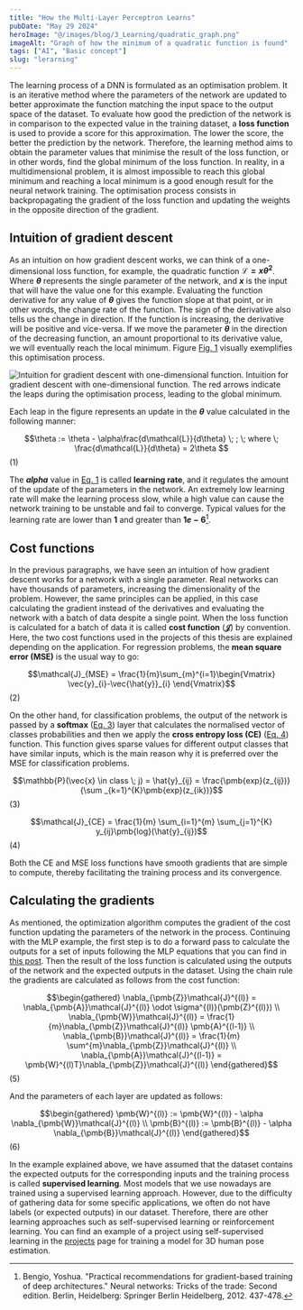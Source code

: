 ```yaml
---
title: "How the Multi-Layer Perceptron Learns"
pubDate: "May 29 2024"
heroImage: "@/images/blog/3_Learning/quadratic_graph.png"
imageAlt: "Graph of how the minimum of a quadratic function is found"
tags: ["AI", "Basic concept"]
slug: "lerarning"
---
```



The learning process of a DNN is formulated as an optimisation problem.
It is an iterative method where the parameters of the network are updated to better approximate the function matching the input space to the output space of the dataset.
To evaluate how good the prediction of the network is in comparison to the expected value in the training dataset, a **loss function** is used to provide a score for this approximation.
The lower the score, the better the prediction by the network.
Therefore, the learning method aims to obtain the parameter values that minimise the result of the loss function, or in other words, find the global minimum of the loss function.
In reality, in a multidimensional problem, it is almost impossible to reach this global minimum and reaching a local minimum is a good enough result for the neural network training.
The optimisation process consists in backpropagating the gradient of the loss function and updating the weights in the opposite direction of the gradient.

## Intuition of gradient descent

As an intuition on how gradient descent works, we can think of a one-dimensional loss function, for example, the quadratic function **$\mathcal{L} = x\theta^{2}$**.
Where **$\theta$** represents the single parameter of the network, and **$x$** is the input that will have the value one for this example.
Evaluating the function derivative for any value of **$\theta$** gives the function slope at that point, or in other words, the change rate of the function.
The sign of the derivative also tells us the change in direction.
If the function is increasing, the derivative will be positive and vice-versa.
If we move the parameter **$\theta$** in the direction of the decreasing function, an amount proportional to its derivative value, we will eventually reach the local minimum.
Figure [Fig. 1](#fig-1) visually exemplifies this optimisation process.


<Image src={activationFunctions} alt="Intuition for gradient descent with one-dimensional function." />
<Caption number="1"> Intuition for gradient descent with one-dimensional function. The red arrows indicate the leaps during the optimisation process, leading to the global minimum. </Caption>

Each leap in the figure represents an update in the **$\theta$** value calculated in the following manner:


$$\theta := \theta - \alpha\frac{d\mathcal{L}}{d\theta} \; ; \; where \; \frac{d\mathcal{L}}{d\theta} = 2\theta $$ <span id="eq-1">(1)</span>


The **$alpha$** value in [Eq. 1](#eq-1) is called **learning rate**, and it regulates the amount of the update of the parameters in the network.
An extremely low learning rate will make the learning process slow, while a high value can cause the network training to be unstable and fail to converge.
Typical values for the learning rate are lower than **$1$** and greater than **$1e-6$**[^1].

## Cost functions

In the previous paragraphs, we have seen an intuition of how gradient descent works for a network with a single parameter. 
Real networks can have thousands of parameters, increasing the dimensionality of the problem.
However, the same principles can be applied, in this case calculating the gradient instead of the derivatives and evaluating the network with a batch of data despite a single point.
When the loss function is calculated for a batch of data it is called **cost function** (**$\mathcal{J}$**) by convention. 
Here, the two cost functions used in the projects of this thesis are explained depending on the application.
For regression problems, the **mean square error (MSE)** is the usual way to go:


$$\mathcal{J}_{MSE} = \frac{1}{m}\sum_{m}^{i=1}\begin{Vmatrix} \vec{y}_{i}-\vec{\hat{y}}_{i} \end{Vmatrix}$$ <span id="eq-2">(2)</span>


On the other hand, for classification problems, the output of the network is passed by a **softmax** ([Eq. 3](#eq-3)) layer that calculates the normalised vector of classes probabilities and then we apply the **cross entropy loss (CE)** ([Eq. 4](#eq-4)) function.
This function gives sparse values for different output classes that have similar inputs, which is the main reason why it is preferred over the MSE for classification problems.


$$\mathbb{P}(\vec{x} \in class \; j) = \hat{y}_{ij} = \frac{\pmb{exp}(z_{ij})}{\sum _{k=1}^{K}\pmb{exp}(z_{ik})}$$ <span id="eq-3">(3)</span>


$$\mathcal{J}_{CE} = \frac{1}{m} \sum_{i=1}^{m} \sum_{j=1}^{K} y_{ij}\pmb{log}(\hat{y}_{ij})$$ <span id="eq-4">(4)</span>

Both the CE and MSE loss functions have smooth gradients that are simple to compute, thereby facilitating the training process and its convergence.


## Calculating the gradients

As mentioned, the optimization algorithm computes the gradient of the cost function updating the parameters of the network in the process.
Continuing with the MLP example, the first step is to do a forward pass to calculate the outputs for a set of inputs following the MLP equations that you can find in [this post](/blog/mlp). 
Then the result of the loss function is calculated using the outputs of the network and the expected outputs in the dataset.
Using the chain rule the gradients are calculated as follows from the cost function:



$$\begin{gathered} \nabla_{\pmb{Z}}\mathcal{J}^{(l)} = \nabla_{\pmb{A}}\mathcal{J}^{(l)} \odot \sigma^{(l)}(\pmb{Z}^{(l)}) \\ \nabla_{\pmb{W}}\mathcal{J}^{(l)} = \frac{1}{m}\nabla_{\pmb{Z}}\mathcal{J}^{(l)} \pmb{A}^{(l-1)} \\ \nabla_{\pmb{B}}\mathcal{J}^{(l)} = \frac{1}{m} \sum^{m}\nabla_{\pmb{Z}}\mathcal{J}^{(l)}  \\  \nabla_{\pmb{A}}\mathcal{J}^{(l-1)} = \pmb{W}^{(l)T}\nabla_{\pmb{Z}}\mathcal{J}^{(l)} \end{gathered}$$ <span id="eq-5">(5)</span>


And the parameters of each layer are updated as follows:

$$\begin{gathered} \pmb{W}^{(l)} := \pmb{W}^{(l)} - \alpha \nabla_{\pmb{W}}\mathcal{J}^{(l)} \\  \pmb{B}^{(l)} := \pmb{B}^{(l)} - \alpha \nabla_{\pmb{B}}\mathcal{J}^{(l)} \end{gathered}$$ <span id="eq-6">(6)</span>


In the example explained above, we have assumed that the dataset contains the expected outputs for the corresponding inputs and the training process is called **supervised learning**.
Most models that we use nowadays are trained using a supervised learning approach.
However, due to the difficulty of gathering data for some specific applications, we often do not have labels (or expected outputs) in our dataset. 
Therefore, there are other learning approaches such as self-supervised learning or reinforcement learning.
You can find an example of a project using self-supervised learning in the [projects](/pose-estimation/hpe3d/) page for training a model for 3D human pose estimation.


[^1]: Bengio, Yoshua. "Practical recommendations for gradient-based training of deep architectures." Neural networks: Tricks of the trade: Second edition. Berlin, Heidelberg: Springer Berlin Heidelberg, 2012. 437-478.
